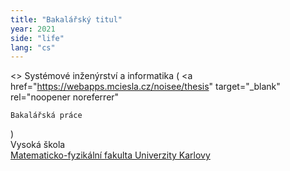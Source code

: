 ```yaml
---
title: "Bakalářský titul"
year: 2021
side: "life"
lang: "cs"
---
```


<>
  Systémové inženýrství a informatika (
  <a
    href="https://webapps.mciesla.cz/noisee/thesis"
    target="_blank"
    rel="noopener noreferrer"
  >
    Bakalářská práce
  </a>
  )<div className="mc-timeline__title">Vysoká škola</div>
  <a href="https://mff.cuni.cz/" target="_blank" rel="noopener noreferrer">
    Matematicko-fyzikální fakulta Univerzity Karlovy
  </a>
</>
